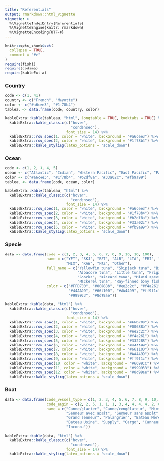 ```yaml
---
title: "Referentials"
output: rmarkdown::html_vignette
vignette: >
  %\VignetteIndexEntry{Referentials}
  %\VignetteEngine{knitr::rmarkdown}
  %\VignetteEncoding{UTF-8}
---
```


```r
knitr::opts_chunk$set(
  collapse = TRUE,
  comment = "#>"
)
require(fishi)
require(codama)
require(kableExtra)
```

### Country

```r
code <- c(1, 41)
country <- c("French", "Mayotte")
color <- c("#a6cee3", "#1f78b4")
tableau <- data.frame(code, country, color)

kableExtra::kable(tableau, "html", longtable = TRUE, booktabs = TRUE) %>%
  kableExtra::kable_classic(c("hover",
                              "condensed"),
                            font_size = 14) %>%
  kableExtra::row_spec(1, color = "white", background = "#a6cee3") %>%
  kableExtra::row_spec(2, color = "white", background = "#1f78b4") %>%
  kableExtra::kable_styling(latex_options = "scale_down")
```

### Ocean

```r
code <- c(1, 2, 3, 4, 5)
ocean <- c("Atlantic", "Indian", "Western Pacific", "East Pacific", "Pacific")
color <- c("#a6cee3", "#1f78b4", "#b2df8a", "#33a02c", "#fb9a99")
tableau <- data.frame(code, ocean, color)

kableExtra::kable(tableau, "html") %>%
  kableExtra::kable_classic(c("hover",
                              "condensed"),
                            font_size = 14) %>%
  kableExtra::row_spec(1, color = "white", background = "#a6cee3") %>%
  kableExtra::row_spec(2, color = "white", background = "#1f78b4") %>%
  kableExtra::row_spec(3, color = "white", background = "#b2df8a") %>%
  kableExtra::row_spec(4, color = "white", background = "#33a02c") %>%
  kableExtra::row_spec(5, color = "white", background = "#fb9a99") %>%
  kableExtra::kable_styling(latex_options = "scale_down")
```

### Specie

```r
data <- data.frame(code = c(1, 2, 3, 4, 5, 6, 7, 8, 9, 10, 18, 100),
                   name = c("YFT", "SKJ", "BET", "ALB", "LTA", "FRI", "SHX", "DSC",
                            "MIX", "KAW", "FRZ", "Other"),
                   full_name = c("Yellowfin tuna", "Skipjack tuna", "Bigeye tuna",
                                 "Albacore tuna", "Little tuna", "Frigate tuna",
                                 "Sharks", "Discard tuna", "Mixed species of tuna",
                                 "Mackerel tuna", "Ray-finned bony fish", "Other"),
                   color = c("#FFD700", "#00688b", "#ee2c2c", "#f4a261", "#332288",
                             "#44AA99", "#661100", "#AA4499", "#ff9f1c", "#6699CC",
                             "#999933", "#8d99ae"))

kableExtra::kable(data, "html") %>%
  kableExtra::kable_classic(c("hover",
                              "condensed"),
                            font_size = 14) %>%
  kableExtra::row_spec(1, color = "white", background = "#FFD700") %>%
  kableExtra::row_spec(2, color = "white", background = "#00688b") %>%
  kableExtra::row_spec(3, color = "white", background = "#ee2c2c") %>%
  kableExtra::row_spec(4, color = "white", background = "#f4a261") %>%
  kableExtra::row_spec(5, color = "white", background = "#332288") %>%
  kableExtra::row_spec(6, color = "white", background = "#44AA99") %>%
  kableExtra::row_spec(7, color = "white", background = "#661100") %>%
  kableExtra::row_spec(8, color = "white", background = "#AA4499") %>%
  kableExtra::row_spec(9, color = "white", background = "#ff9f1c") %>%
  kableExtra::row_spec(10, color = "white", background = "#6699CC") %>%
  kableExtra::row_spec(11, color = "white", background = "#999933") %>%
  kableExtra::row_spec(12, color = "white", background = "#8d99ae") %>%
  kableExtra::kable_styling(latex_options = "scale_down")
```

### Boat

```r
data <- data.frame(code_vessel_type = c(1, 2, 3, 4, 5, 6, 7, 8, 9, 10, 11, 12, 99),
                   code_engin = c(2, 2, 5, 1, 1, 1, 3, 4, 4, 4, 4, 2, 0),
                   name = c("Canne/glacier", "Canne/congélateur", "Mixte",
                            "Senneur avec appât", "Senneur sans appât",
                            "Grand senneur", "Palangrier", "Bateau Mère",
                            "Bateau Usine", "Supply", "Cargo", "Canneur/supply",
                            "Inconnu"))

kableExtra::kable(data, "html") %>%
  kableExtra::kable_classic(c("hover",
                              "condensed"),
                            font_size = 14) %>%
  kableExtra::kable_styling(latex_options = "scale_down")
```
